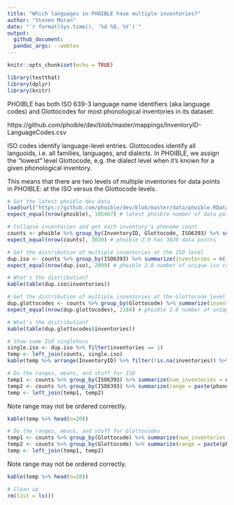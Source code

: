 ```yaml
---
title: "Which languages in PHOIBLE have multiple inventories?"
author: "Steven Moran"
date: "`r format(Sys.time(), '%d %B, %Y')`"
output:
  github_document:
  pandoc_args: --webtex
---
```

  
```r
knitr::opts_chunk$set(echo = TRUE)
```

```r
library(testthat)
library(dplyr)
library(knitr)
```

PHOIBLE has both ISO 639-3 language name identifiers (aka language codes) and Glottocodes for most phonological inventories in its dataset:

https://github.com/phoible/dev/blob/master/mappings/InventoryID-LanguageCodes.csv

ISO codes identify language-level entries. Glottocodes identify all languoids, i.e. all families, languages, and dialects. In PHOIBLE, we assign the "lowest" level Glottocode, e.g. the dialect level when it's known for a given phonological inventory.

This means that there are two levels of multiple inventories for data points in PHOIBLE: at the ISO versus the Glottocode levels.

```r
# Get the latest phoible dev data
load(url('https://github.com/phoible/dev/blob/master/data/phoible.RData?raw=true'))
expect_equal(nrow(phoible), 105467) # latest phoible number of data points
```

```r
# Collapse inventories and get each inventory's phoneme count
counts <- phoible %>% group_by(InventoryID, Glottocode, ISO6393) %>% summarize(phonemes = n()) %>% arrange(ISO6393, Glottocode, phonemes)
expect_equal(nrow(counts), 3020) # phoible 2.0 has 3020 data points
```

```r
# Get the distribution of multiple inventories at the ISO level
dup.iso <- counts %>% group_by(ISO6393) %>% summarize(inventories = n()) %>% arrange(desc(inventories))
expect_equal(nrow(dup.iso), 2099) # phoible 2.0 number of unique iso codes (should be less than dup glottocodes)

# What's the distribution?
kable(table(dup.iso$inventories))
```

```r
# Get the distribution of multiple inventories at the Glottocode level
dup.glottocodes <- counts %>% group_by(Glottocode) %>% summarize(inventories = n()) %>% arrange(desc(inventories))
expect_equal(nrow(dup.glottocodes), 2184) # phoible 2.0 number of unique glottocodes

# What's the distribution?
kable(table(dup.glottocodes$inventories))
```

```r
# Show some ISO singletons
single.iso <- dup.iso %>% filter(inventories == 1)
temp <- left_join(counts, single.iso)
kable(temp %>% arrange(InventoryID) %>% filter(!is.na(inventories)) %>% head())
```



```r
# Do the ranges, means, and stuff for ISO
temp1 <- counts %>% group_by(ISO6393) %>% summarize(num_inventories = n(), min_phonemes = min(phonemes), max_phonemes = max(phonemes), mean_phonemes = mean(phonemes)) %>% arrange(desc(num_inventories))
temp2 <- counts %>% group_by(ISO6393) %>% summarize(range = paste(phonemes, collapse=","))
temp <- left_join(temp1, temp2)
```

Note range may not be ordered correctly.

```r
kable(temp %>% head(n=20))
```

```r
# Do the ranges, means, and stuff for Glottocodes
temp1 <- counts %>% group_by(Glottocode) %>% summarize(num_inventories = n(), min_phonemes = min(phonemes), max_phonemes = max(phonemes), mean_phonemes = mean(phonemes)) %>% arrange(desc(num_inventories))
temp2 <- counts %>% group_by(Glottocode) %>% summarize(range = paste(phonemes, collapse=","))
temp <- left_join(temp1, temp2)
```

Note range may not be ordered correctly.

```r
kable(temp %>% head(n=20))
```

```r
# Clean up
rm(list = ls())
```